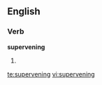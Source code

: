 
==English==

===Verb===
'''supervening'''

# {{present participle of|[[supervene]]}}

[[te:supervening]]
[[vi:supervening]]